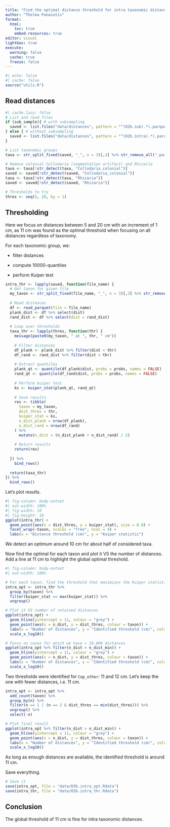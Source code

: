 ```yaml
---
title: "Find the optimal distance threshold for intra taxonomic distances."
author: "Thelma Panaïotis"
format: 
  html:
    toc: true
    embed-resources: true
editor: visual
lightbox: true
execute:
  warning: false
  cache: true
  freeze: false
---
```


```r
#| echo: false
#| cache: false
source("utils.R")
```

## Read distances

```r
#| cache.lazy: false
# List and read files
if (sub_sample){ # with subsampling
  saved <- list.files("data/distances", pattern = "^(02b.sub).*(.parquet)$", full.names = TRUE)
} else { # without subsampling
  saved <- list.files("data/distances", pattern = "^(02b.intra).*(.parquet)$", full.names = TRUE)
}

# List taxonomic groups
taxa <- str_split_fixed(saved, "_", n = 3)[,3] %>% str_remove_all(".parquet")

# Remove colonial Collodaria (segmentation artifact) and Rhizaria
taxa <- taxa[!str_detect(taxa, "Collodaria_colonial")]
saved <- saved[!str_detect(saved, "Collodaria_colonial")]
taxa <- taxa[!str_detect(taxa, "Rhizaria")]
saved <- saved[!str_detect(saved, "Rhizaria")]

# Thresholds to try
thres <- seq(5, 20, by = 1)
```

## Thresholding

Here we focus on distances between 5 and 20 cm with an increment of 1 cm, as 11 cm was found as the optimal threshold when focusing on all distances regardless of taxonomy.

For each taxonomic group, we:

-   filter distances

-   compute 10000-quantiles

-   perform Kuiper test

```r
intra_thr <- lapply(saved, function(file_name) {
  # Get taxon for given file
  my_taxon <- str_split_fixed(file_name, "_", n = 3)[,3] %>% str_remove_all(".parquet")  
  
  # Read distances
  df <- read_parquet(file = file_name)
  plank_dist <- df %>% select(dist)
  rand_dist <- df %>% select(dist = rand_dist)
  
  # Loop over thresholds
  taxa_thr <- lapply(thres, function(thr) {
    message(paste0(my_taxon, " at ", thr, " cm"))
    
    # Filter distances
    df_plank <- plank_dist %>% filter(dist < thr)
    df_rand <- rand_dist %>% filter(dist < thr)
    
    # Extract quantiles
    plank_qt <- quantile(df_plank$dist, probs = probs, names = FALSE)
    rand_qt <- quantile(df_rand$dist, probs = probs, names = FALSE)
    
    # Perform kuiper test
    ks <- kuiper_stat(plank_qt, rand_qt)
    
    # Save results
    res <- tibble(
      taxon = my_taxon,
      dist_thres = thr,
      kuiper_stat = ks,
      n_dist_plank = nrow(df_plank),
      n_dist_rand = nrow(df_rand)
    ) %>% 
      mutate(n_dist = (n_dist_plank + n_dist_rand) / 2)
    
    # Return results
    return(res)
    
  }) %>% 
    bind_rows()
  
  return(taxa_thr)
}) %>% 
  bind_rows()
```

Let’s plot results.

```r
#| fig-column: body-outset
#| out-width: 100%
#| fig-width: 10
#| fig-height: 10
ggplot(intra_thr) +
  geom_point(aes(x = dist_thres, y = kuiper_stat), size = 0.8) +
  facet_wrap(~taxon, scales = "free", ncol = 4) +
  labs(x = "Distance threshold (cm)", y = "Kuiper statistic")
```

We detect an optimum around 10 cm for about half of considered taxa.

Now find the optimal for each taxon and plot it VS the number of distances. Add a line at 11 cm to highlight the global optimal threshold.

```r
#| fig-column: body-outset
#| out-width: 100%

# For each taxon, find the threshold that maximizes the Kuiper statistic
intra_opt <- intra_thr %>% 
  group_by(taxon) %>% 
  filter(kuiper_stat == max(kuiper_stat)) %>% 
  ungroup()

# Plot it VS number of retained distances
ggplot(intra_opt) +
  geom_hline(yintercept = 11, colour = "grey") +
  geom_point(aes(x = n_dist, y = dist_thres, colour = taxon)) +
  labs(x = "Number of distances", y = "Identified threshold (cm)", colour = "Taxon") +
  scale_x_log10()

# Focus on cases for which we have > 10,000 distances
ggplot(intra_opt %>% filter(n_dist > n_dist_min)) +
  geom_hline(yintercept = 11, colour = "grey") +
  geom_point(aes(x = n_dist, y = dist_thres, colour = taxon)) +
  labs(x = "Number of distances", y = "Identified threshold (cm)", colour = "Taxon") +
  scale_x_log10()
```

Two thresholds were identified for `Cop_other`: 11 and 12 cm. Let’s keep the one with fewer distances, i.e. 11 cm.

```r
intra_opt <- intra_opt %>% 
  add_count(taxon) %>% 
  group_by(n) %>% 
  filter(n == 1 | (n == 2 & dist_thres == min(dist_thres))) %>% 
  ungroup() %>% 
  select(-n)

# Plot final result
ggplot(intra_opt %>% filter(n_dist > n_dist_min)) +
  geom_hline(yintercept = 11, colour = "grey") +
  geom_point(aes(x = n_dist, y = dist_thres, colour = taxon)) +
  labs(x = "Number of distances", y = "Identified threshold (cm)", colour = "Taxon") +
  scale_x_log10()
```

As long as enough distances are available, the identified threshold is around 11 cm.

Save everything.

```r
# Save it
save(intra_opt, file = "data/03b.intra_opt.Rdata")
save(intra_thr, file = "data/03b.intra_thr.Rdata")
```

::: callout-note
## Conclusion

The global threshold of 11 cm is fine for intra taxonomic distances.
:::
